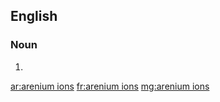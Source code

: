 ==English==

===Noun===
{{head|en|plural|head=[[arenium]] [[ions]]}}

# {{plural of|arenium ion|lang=en|nocat=1}}

[[ar:arenium ions]]
[[fr:arenium ions]]
[[mg:arenium ions]]